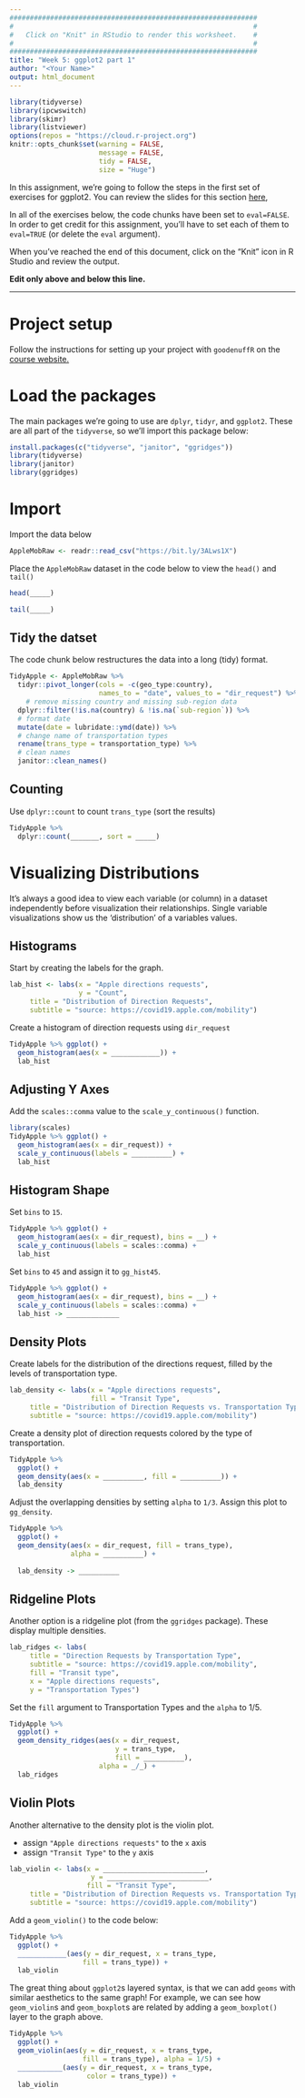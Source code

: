 ```yaml
---
#############################################################
#                                                           #
#   Click on "Knit" in RStudio to render this worksheet.    #
#                                                           #
#############################################################
title: "Week 5: ggplot2 part 1"
author: "<Your Name>"
output: html_document
---
```


```r
library(tidyverse)
library(ipcwswitch)
library(skimr)
library(listviewer)
options(repos = "https://cloud.r-project.org")
knitr::opts_chunk$set(warning = FALSE, 
                      message = FALSE,
                      tidy = FALSE,
                      size = "Huge")
```

In this assignment, we're going to follow the steps in the first set of exercises for ggplot2. You can review the slides for this section [here](https://mjfrigaard.github.io/FA22-JOUR301/slides/ggp2-part-01.html#1), 

In all of the exercises below, the code chunks have been set to `eval=FALSE`. In order to get credit for this assignment, you'll have to set each of them to `eval=TRUE` (or delete the `eval` argument).

When you've reached the end of this document, click on the "Knit" icon in R Studio and review the output.

**Edit only <Your Name> above and below this line.**

---------------------------------------------

# Project setup 

Follow the instructions for setting up your project with `goodenuffR` on the [course website.](https://mjfrigaard.github.io/FA22-JOUR301/exercises/goodenuffR.html) 

# Load the packages

The main packages we're going to use are `dplyr`, `tidyr`, and `ggplot2`. These are all part of the `tidyverse`, so we'll import this package below:

```r
install.packages(c("tidyverse", "janitor", "ggridges"))
library(tidyverse)
library(janitor)
library(ggridges)
```

# Import

Import the data below

```r
AppleMobRaw <- readr::read_csv("https://bit.ly/3ALws1X")
```

Place the `AppleMobRaw` dataset in the code below to view the `head()` and `tail()`

```r
head(_____)
```

```r
tail(_____)
```

## Tidy the datset

The code chunk below restructures the data into a long (tidy) format. 

```r
TidyApple <- AppleMobRaw %>% 
  tidyr::pivot_longer(cols = -c(geo_type:country), 
                      names_to = "date", values_to = "dir_request") %>% 
    # remove missing country and missing sub-region data
  dplyr::filter(!is.na(country) & !is.na(`sub-region`)) %>% 
  # format date
  mutate(date = lubridate::ymd(date)) %>% 
  # change name of transportation types
  rename(trans_type = transportation_type) %>% 
  # clean names 
  janitor::clean_names() 
```


## Counting

Use `dplyr::count` to count `trans_type` (sort the results)

```r
TidyApple %>% 
  dplyr::count(_______, sort = _____)
```

# Visualizing Distributions

It's always a good idea to view each variable (or column) in a dataset independently before visualization their relationships. Single variable visualizations show us the 'distribution' of a variables values. 

## Histograms 

Start by creating the labels for the graph. 

```r
lab_hist <- labs(x = "Apple directions requests",
                 y = "Count",
     title = "Distribution of Direction Requests",
     subtitle = "source: https://covid19.apple.com/mobility")
```

Create a histogram of direction requests using `dir_request`

```r
TidyApple %>% ggplot() + 
  geom_histogram(aes(x = ____________)) + 
  lab_hist
```

## Adjusting Y Axes

Add the `scales::comma` value to the `scale_y_continuous()` function.

```r
library(scales)
TidyApple %>% ggplot() + 
  geom_histogram(aes(x = dir_request)) + 
  scale_y_continuous(labels = __________) +
  lab_hist
```

## Histogram Shape 

Set `bins` to `15`.

```r
TidyApple %>% ggplot() + 
  geom_histogram(aes(x = dir_request), bins = __) + 
  scale_y_continuous(labels = scales::comma) +
  lab_hist
```

Set `bins` to `45` and assign it to `gg_hist45`.

```r
TidyApple %>% ggplot() + 
  geom_histogram(aes(x = dir_request), bins = __) + 
  scale_y_continuous(labels = scales::comma) +
  lab_hist -> _____________
```

## Density Plots

Create labels for the distribution of the directions request, filled by the levels of transportation type.

```r
lab_density <- labs(x = "Apple directions requests",
                    fill = "Transit Type",
     title = "Distribution of Direction Requests vs. Transportation Type",
     subtitle = "source: https://covid19.apple.com/mobility")
```

Create a density plot of direction requests colored by the type of transportation.

```r
TidyApple %>% 
  ggplot() +
  geom_density(aes(x = __________, fill = __________)) + 
  lab_density
```

Adjust the overlapping densities by setting `alpha` to `1/3`. Assign this plot to `gg_density`.

```r
TidyApple %>% 
  ggplot() +
  geom_density(aes(x = dir_request, fill = trans_type), 
               alpha = __________) + 
  
  lab_density -> __________
```

## Ridgeline Plots {.tabset}

Another option is a ridgeline plot (from the `ggridges` package). These display multiple densities.  

```r
lab_ridges <- labs(
     title = "Direction Requests by Transportation Type",
     subtitle = "source: https://covid19.apple.com/mobility",
     fill = "Transit type",
     x = "Apple directions requests",
     y = "Transportation Types")
```

Set the `fill` argument to Transportation Types and the `alpha` to 1/5.

```r
TidyApple %>%  
  ggplot() + 
  geom_density_ridges(aes(x = dir_request, 
                          y = trans_type, 
                          fill = __________), 
                      alpha = _/_) + 
  lab_ridges
```


## Violin Plots 

Another alternative to the density plot is the violin plot.

- assign `"Apple directions requests"` to the `x` axis 
- assign `"Transit Type"` to the `y` axis 

```r
lab_violin <- labs(x = _________________________,
                    y = _________________________,
                   fill = "Transit Type",
     title = "Distribution of Direction Requests vs. Transportation Type",
     subtitle = "source: https://covid19.apple.com/mobility")
```

Add a `geom_violin()` to the code below:

```r
TidyApple %>% 
  ggplot() +
  ____________(aes(y = dir_request, x = trans_type, 
                  fill = trans_type)) + 
  lab_violin
```

The great thing about `ggplot2`s layered syntax, is that we can add `geoms` with similar aesthetics to the same graph! For example, we can see how `geom_violin`s and `geom_boxplot`s are related by adding a `geom_boxplot()` layer to the graph above. 

```r
TidyApple %>% 
  ggplot() +
  geom_violin(aes(y = dir_request, x = trans_type, 
                  fill = trans_type), alpha = 1/5) + 
  ___________(aes(y = dir_request, x = trans_type, 
                   color = trans_type)) + 
  lab_violin
```



